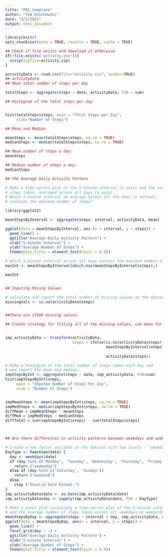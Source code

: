 ```yaml
---
title: "PA1_template"
author: "Tom Osuchowski"
date: "3/2/2022"
output: html_document
---
```


```r
library(knitr)
opts_chunk$set(echo = TRUE, results = TRUE, cache = TRUE)
```
```r

## Check if file exists and download it otherwise
if(!file.exists('activity.csv')){
  unzip(zipfile=activity.zip)
}

activityData <- read.csv(file="activity.csv", header=TRUE)
## activityData
## Mean total number of steps per day

totalSteps <- aggregate(steps ~ date, activityData, FUN = sum)

## Histogram of the total steps per day


hist(totalSteps$steps, main = "Total Steps per Day",
     xlab="Number of Steps")

## Mean and Median

meanSteps <- mean(totalSteps$steps, na.rm = TRUE)
medianSteps <- median(totalSteps$steps, na.rm = TRUE)

## Mean number of steps a day:
meanSteps

## Median number of steps a day:
medianSteps

## The Average Daily Activity Pattern

# Make a time-series plot of the 5-minute interval (x axis) and the average number of
# steps taken, averaged across all days (y-axis).
# Which 5 minute interval on average across all the days in dataset,
# contains the maximum number of steps?

library(ggplot2)

meanStepsByInterval <- aggregate(steps~ interval, activityData, mean)

ggplot(data = meanStepsByInterval, aes (x = interval, y = steps)) +
  geom_line() +
  ggtitle("Average Daily Activity Pattern") +
  xlab("5-minute Interval") +
  ylab("Average Number of Steps") +
  theme(plot.title = element_text(hjust = 0.5))

# Which 5-minute interval across all days contain the maximum number of steps
maxInt <- meanStepsByInterval[which.max(meanStepsByInterval$steps),]

maxInt


## Inputing Missng Values

# Calculate and report the total number of missing values in the dataset
missingVals <- is.na(activityData$steps)


##There are 17568 missing values.

## Create strategy for filling all of the missing values, use mean for that day


imp_activityData <- transform(activityData,
                              steps = ifelse(is.na(activityData$steps),
                                             meanStepsByInterval$steps[match(activityData$interval,
                                                                        meanStepsByInterval$interval)],
                                             activityData$steps))

# Make a histogram of the total number of steps taken each day and
# and report the mean and median.
impStepsByInt <- aggregate(steps ~ date, imp_activityData, FUN=sum)
hist(impStepsByInt$steps,
     main = "Imputed Number of Steps Per Day",
     xlab = "Number of Steps")


impMeanSteps <- mean(impStepsByInt$steps, na.rm = TRUE)
impMedSteps <- median(impStepsByInt$steps, na.rm = TRUE)
diffMean = impMeanSteps - meanSteps
diffMed = impMedSteps - medianSteps
diffTotal = sum(impStepsByInt$steps) - sum(totalSteps$steps)



## Are there differences in activity patterns between weekdays and weekends?

# Create a new factor variable in the dataset with two levels - "weekday" and "weekend"
DayType <- function(date) {
  day <- weekdays(date)
  if (day %in% c('Monday', 'Tuesday', 'Wednesday', 'Thursday', 'Friday'))
    return ("weekeday")
  else if (day %in% c('Saturday', 'Sunday'))
    return ("weekend")
  else
    stop ("Invalid Date Format.")
}
imp_activityData$date <- as.Date(imp_activityData$date)
imp_activityData$day <- sapply(imp_activityData$date, FUN = DayType)

# Make a panel plot containnig a time-series plot of the 5-minute interval
# and the average number of steps taken across all weekdays or weekends
meanStepsByDay <- aggregate(steps ~ interval + day, imp_activityData, mean)
ggplot(data = meanStepsByDay, aes(x = interval, y = steps)) +
  geom_line() +
  facet_grid(day ~ .) +
  ggtitle("Average Daily Activity Pattern") +
  xlab("5-minute Interval") +
  ylab("Average Number of Steps") +
  theme(plot.title = element_text(hjust = 0.5))







```

